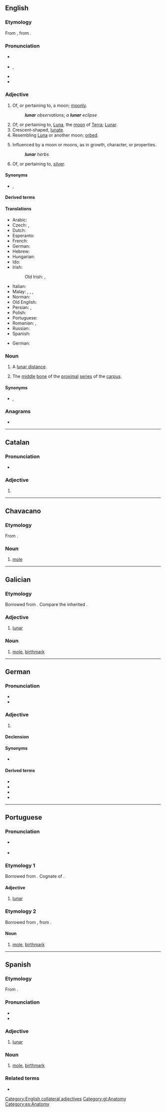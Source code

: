 {{also|Lunar}}
==English==

===Etymology===
{{PIE root|en|lewk}}
From {{der|en|frm|lunaire}}, from {{der|en|la|lūnāris}}.

===Pronunciation===
* {{a|UK}} {{IPA|/ˈluː.nə/|lang=en}}
* {{a|US}} {{enPR|lo͞o'nər}}, {{IPA|/ˈlu.nɚ/|lang=en}}
* {{audio|en-us-lunar.ogg|Audio (US)|lang=en}}
* {{rhymes|uːnə(r)|lang=en}}

===Adjective===
{{en-adj|-}}

# Of, or pertaining to, a moon; [[moonly]].
#: '''''lunar''' observations''; ''a '''lunar''' eclipse''
# Of, or pertaining to, [[Luna]], the [[moon]] of [[Terra]]; [[Lunar]].
# Crescent-shaped, [[lunate]].
# Resembling [[Luna]] or another moon; [[orbed]].
#: {{rfquotek|Dryden}}
# Influenced by a moon or moons, as in growth, character, or properties.
#: '''''lunar''' herbs''
#: {{rfquotek|Francis Bacon}}
# {{lb|en|alchemy}} Of, or pertaining to, [[silver]].

====Synonyms====
* {{sense|Of, or pertaining to, a moon}} {{l|en|moonly}}, {{l|en|selenic}}

====Derived terms====
{{der3|title=Terms derived from ''lunar''
|[[lunacy]]
|[[lunate]]
|[[lunar caustic]]
|[[lunar cycle]]
|[[lunar distance]]
|[[lunar lifeboat]]
|[[lunar module]]
|[[lunar month]]
|[[lunar node]]
|[[lunar observation]]
|[[lunar orbit]]
|[[lunar year]]
|lang=en}}

====Translations====
{{trans-top|of, or pertaining to, the moon}}
* Arabic: {{t|ar|قَمَرِيّ}}
* Czech: {{t+|cs|lunární}}, {{t+|cs|měsíční}}
* Dutch: {{t+|nl|lunair}}
* Esperanto: {{t+|eo|luna}}
* French: {{t+|fr|lunaire}}
* German: {{t+|de|lunar}}
* Hebrew: {{t|he|יְרֵחִי|tr=y'rekhi|sc=Hebr}}
* Hungarian: {{t+|hu|hold|alt=hold-}}
* Ido: {{t+|io|lunala}}
* Irish: {{t|ga|éascaí}}
*: Old Irish: {{t|sga|éscaide}}, {{t|sga|éscamail}}
{{trans-mid}}
* Italian: {{t+|it|lunare}}
* Malay: {{t+|ms|bulan}}, {{t|ms|kebulanan}}, {{t|ms|cendera}}, {{t|ms|qamari}}
* Norman: {{t|nrf|leunaithe}}
* Old English: {{t|ang|mōnelīċ}}
* Persian: {{t+|fa|قمری|tr=qamari|sc=fa-Arab}}, {{t|fa|مهشیدی|tr=mahšidi|sc=fa-Arab}}
* Polish: {{t-needed|pl}}
* Portuguese: {{t+|pt|lunar|m|f}}
* Romanian: {{t+|ro|lunar|m}}, {{t|ro|lunară|f}}
* Russian: {{t+|ru|лу́нный}}
* Spanish: {{t+|es|lunar|m|f}}
{{trans-bottom}}

{{trans-top|crescent shaped, lunate}}
{{trans-mid}}
{{trans-bottom}}

{{trans-top|of, or pertaining to, silver}}
{{trans-mid}}
{{trans-bottom}}

{{checktrans-top}}
* German: {{t-check|de|Mond-}}
{{trans-mid}}
{{trans-bottom}}

===Noun===
{{en-noun}}

# {{lb|en|astronomy}} A [[lunar distance]].
# {{lb|en|anatomy}} The [[middle]] [[bone]] of the [[proximal]] [[series]] of the [[carpus]].

====Synonyms====
* {{sense|bone}} {{l|en|intermedium}}, {{l|en|semilunar}}

{{Webster 1913}}

===Anagrams===
* {{anagrams|en|a=alnru|ulnar|urnal}}

[[Category:English collateral adjectives‎]]

----

==Catalan==

===Pronunciation===
* {{ca-IPA}}

===Adjective===
{{ca-adj|mf}}

# {{l|en|lunar}}

----

==Chavacano==

===Etymology===
From {{etyl|es|cbk}} {{m|es|lunar||mole}}.

===Noun===
{{head|cbk|noun}}

# {{lb|cbk|anatomy}} [[mole]]

----

==Galician==

===Etymology===
Borrowed from {{bor|gl|la|lūnāris}}. Compare the inherited {{m|gl|luar}}.

===Adjective===
{{gl-adj|pl=lunares}}

# [[#English|lunar]]

===Noun===
{{gl-noun|m|lunares}}

# [[mole]], [[birthmark]]

[[Category:gl:Anatomy]]

----

==German==

===Pronunciation===
* {{IPA|/luˈnaːɐ̯/|lang=de}}
* {{audio|De-lunar.ogg|Audio|lang=de}}

===Adjective===
{{de-adj|-}}

# {{l|en|lunar}}

====Declension====
{{de-decl-adj-notcomp}}

====Synonyms====
* {{l|de|lunarisch}}

====Derived terms====
* {{l|de|Lunarorbit}}
* {{l|de|semilunar}}
* {{l|de|translunar}}
* {{l|de|zirkumlunar}}

----

==Portuguese==

===Pronunciation===
* {{a|PT}} {{IPA|/luˈnaɾ/|lang=pt}}
* {{hyphenation|lu|nar|lang=pt}}

===Etymology 1===
Borrowed from {{bor|pt|la|lūnāris}}. Cognate of {{m|pt|luar}}.

====Adjective====
{{pt-adj|pl=lunares}}

# [[#English|lunar]]

===Etymology 2===
Borrowed from {{bor|pt|es|lunar}}, from {{der|pt|la|lūnāris}}.

====Noun====
{{pt-noun|m|es}}

# [[mole]], [[birthmark]]

{{catlangname|pt|terms with multiple etymologies}}

----

==Spanish==

===Etymology===
From {{der|es|la|lūnāris}}.

===Pronunciation===
* {{es-IPA}}
* {{hyphenation|lu|nar|lang=es}}

===Adjective===
{{es-adj|pl=lunares}}

# [[#English|lunar]]

===Noun===
{{es-noun|m|lunares}}

# [[mole]], [[birthmark]]

===Related terms===
* {{l|es|luna}}

[[Category:es:Anatomy]]
